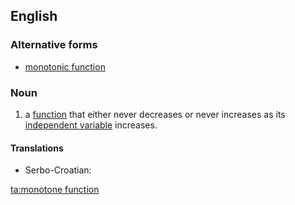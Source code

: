 ==English==

===Alternative forms===
* [[monotonic function]]

===Noun===
{{en-noun}}

# {{mathematics}}a [[function]] that either never decreases or never increases as its [[independent variable]] increases.

====Translations====
{{trans-top|function that never decreases}}
* Serbo-Croatian: {{t|sh|monotona funkcija|f}}
{{trans-mid}}
{{trans-bottom}}

[[ta:monotone function]]